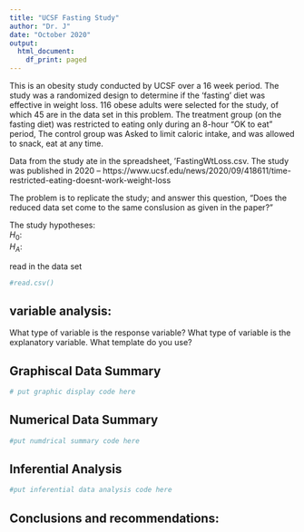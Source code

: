 ```yaml
---
title: "UCSF Fasting Study"
author: "Dr. J"
date: "October 2020"
output:
  html_document:
    df_print: paged
---
```


This is an obesity study conducted by UCSF over a 16 week period. The study was a randomized design to determine if the 'fasting' diet was effective in weight loss. 116 obese adults were selected for the study, of which 45 are in the data set in this problem.   The treatment group (on the fasting diet) was restricted to eating only during an 8-hour "OK to eat" period, The control group was Asked to limit caloric intake, and was allowed to snack, eat at any time.

Data from the study ate in the spreadsheet, 'FastingWtLoss.csv.  The study was published in 2020 --  https://www.ucsf.edu/news/2020/09/418611/time-restricted-eating-doesnt-work-weight-loss  

The problem is to replicate the study; and answer this question, "Does the reduced data set come to the same conslusion as given in the paper?"

The study hypotheses:  
$H_0$:  
$H_A$:  
  
read in the data set 

```r
#read.csv()
```

  
  
## variable analysis:  
What type of variable is the response variable?  What type of variable is the explanatory variable.  What template do you use?

## Graphiscal Data Summary  

```r
# put graphic display code here
```



## Numerical Data Summary  


```r
#put numdrical summary code here
```

## Inferential Analysis

```r
#put inferential data analysis code here
```


## Conclusions and recommendations:
<!--  Does the fasting type diet work?  What do you recomment?  !--> 


